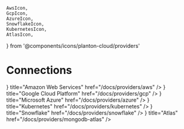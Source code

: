     AwsIcon,
    GcpIcon,
    AzureIcon,
    SnowflakeIcon,
    KubernetesIcon,
    AtlasIcon,
} from '@components/icons/planton-cloud/providers'

# Connections

<Cards>
    <Cards.Card
        icon={<AwsIcon />}
        title="Amazon Web Services"
        href="/docs/providers/aws"
    />
    <Cards.Card
        icon={<GcpIcon />}
        title="Google Cloud Platform"
        href="/docs/providers/gcp"
    />
    <Cards.Card
        icon={<AzureIcon />}
        title="Microsoft Azure"
        href="/docs/providers/azure"
    />
    <Cards.Card
        icon={<KubernetesIcon />}
        title="Kubernetes"
        href="/docs/providers/kubernetes"
    />
    <Cards.Card
        icon={<SnowflakeIcon />}
        title="Snowflake"
        href="/docs/providers/snowflake"
    />
    <Cards.Card
        icon={<AtlasIcon />}
        title="Atlas"
        href="/docs/providers/mongodb-atlas"
    />
</Cards>
